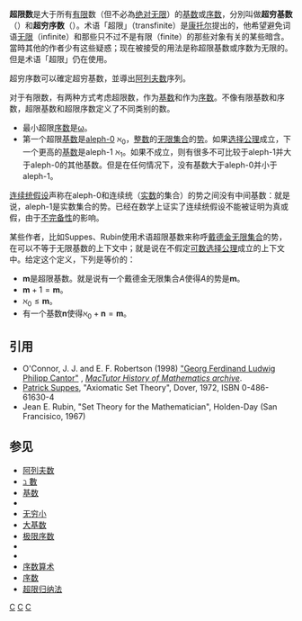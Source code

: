 {{Distinguish|超越數}}
{{Numbers}}
'''超限数'''是大于所有[[有限集合|有限]]数（但不必為[[绝对无限|绝对无限]]）的[[基数_(数学)|基数]]或[[序数|序数]]，分別叫做'''超穷基数'''（{{lang-en|transfinite cardinal number}}）和'''超穷序数'''（{{lang-en|transfinite ordinal number}}）。术语「超限」（transfinite）是[[康托尔|康托尔]]提出的，他希望避免词语[[无限集合|无限]]（infinite）和那些只不过不是有限（finite）的那些对象有关的某些暗含。當時其他的作者少有这些疑惑；现在被接受的用法是称超限基数或序数为无限的。但是术语「超限」仍在使用。

超穷序数可以確定超穷基数，並導出[[阿列夫数|阿列夫数]]序列。

对于有限数，有两种方式考虑超限数，作为[[基数_(数学)|基数]]和作为[[序数|序数]]。不像有限基数和序数，超限基数和超限序数定义了不同类别的数。
* 最小超限[[序数|序数]]是[[序数|ω]]。
* 第一个超限[[基数_(数学)|基数]]是[[艾禮富數|aleph-0]] <math>\aleph_0</math>，[[整数|整数]]的[[无限集合|无限集合]]的[[势_(数学)|势]]。如果[[选择公理|选择公理]]成立，下一个更高的[[基数_(数学)|基数]]是aleph-1 <math>\aleph_1</math>。如果不成立，则有很多不可比较于aleph-1并大于aleph-0的其他基数。但是在任何情况下，没有基数大于aleph-0并小于aleph-1。

[[连续统假设|连续统假设]]声称在aleph-0和连续统（[[实数|实数]]的集合）的势之间没有中间基数：就是说，aleph-1是实数集合的势。已经在数学上证实了连续统假设不能被证明为真或假，由于[[哥德爾不完備定理|不完备性]]的影响。

某些作者，比如Suppes、Rubin使用术语超限基数来称呼[[戴德金无限集合|戴德金无限集合]]的势，在可以不等于无限基数的上下文中；就是说在不假定[[可数选择公理|可数选择公理]]成立的上下文中。给定这个定义，下列是等价的：
*<math>\mathbf{m}</math>是超限基数。就是说有一个戴德金无限集合''A''使得''A''的势是<math>\mathbf{m}</math>。
*<math>\mathbf{m}+1 = \mathbf{m}</math>。
*<math>\aleph_0 \leq \mathbf{m}</math>。
*有一个基数<math>\mathbf{n}</math>使得<math>\aleph_0 + \mathbf{n} = \mathbf{m}</math>。

==引用==
*O'Connor, J. J. and E. F. Robertson (1998) [http://www-groups.dcs.st-and.ac.uk/~history/Biographies/Cantor.html "Georg Ferdinand Ludwig Philipp Cantor"] {{Wayback|url=http://www-groups.dcs.st-and.ac.uk/~history/Biographies/Cantor.html |date=20060916095918 }}, ''[[MacTutor_History_of_Mathematics_archive|MacTutor History of Mathematics archive]]''.
*[[Patrick_Suppes|Patrick Suppes]], "Axiomatic Set Theory", Dover, 1972, ISBN 0-486-61630-4
*Jean E. Rubin, "Set Theory for the Mathematician", Holden-Day (San Francisico, 1967)

==参见==
*[[阿列夫数|阿列夫数]]
*[[ℶ_數|ℶ 數]]
*[[基数_(数学)|基数]]
*{{tsl|en|inaccessible cardinal|不可及基数}}
*[[无穷小|无穷小]]
*[[大基数|大基数]]
*[[极限序数|极限序数]]
*{{tsl|en|Mahlo cardinal|Mahlo基数}}
*{{tsl|en|measurable cardinal|可测基数}}
*[[序数算术|序数算术]]
*[[序数|序数]]
*[[超限归纳法|超限归纳法]]

{{大数}}

[[Category:基数|C]]
[[Category:序数|C]]
[[Category:无穷集合论基本概念|C]]